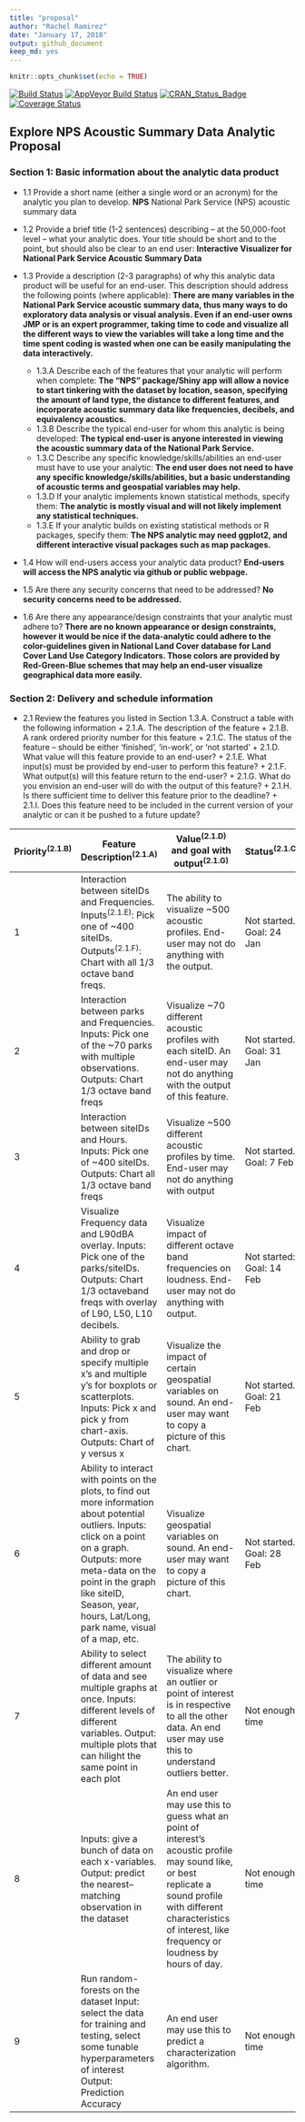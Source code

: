 ```yaml
---
title: "proposal"
author: "Rachel Ramirez"
date: "January 17, 2018"
output: github_document
keep_md: yes
---
```


<!-- dont edit the MarkDown file, edit the RMarkdown file anad then knit -->

```r
knitr::opts_chunk$set(echo = TRUE)
```


  
[![Build Status](https://travis-ci.org/rachelramirez/NPS.svg?branch=master)](https://travis-ci.org/tidyverse/dplyr)
[![AppVeyor Build Status](https://ci.appveyor.com/api/projects/status/github/rachelramirez/NPS?branch=master&svg=true)](https://ci.appveyor.com/project/tidyverse/dplyr)
[![CRAN_Status_Badge](http://www.r-pkg.org/badges/version/dplyr)](http://cran.r-project.org/package=dplyr)
[![Coverage Status](https://codecov.io/gh/rachelramirez/NPS/branch/master/graph/badge.svg)](https://codecov.io/gh/tidyverse/dplyr?branch=master)


## Explore NPS Acoustic Summary Data Analytic Proposal 

### Section 1:  Basic information about the analytic data product

* 1.1	Provide a short name (either a single word or an acronym) for the analytic you plan to develop.
**NPS** National Park Service (NPS) acoustic summary data

* 1.2	Provide a brief title (1-2 sentences) describing – at the 50,000-foot level – what your analytic does. Your title should be short and to the point, but should also be clear to an end user: **Interactive Visualizer for National Park Service Acoustic Summary Data**
 
* 1.3	Provide a description (2-3 paragraphs) of why this analytic data product will be useful for an end-user.  This description should address the following points (where applicable): **There are many variables in the National Park Service acoustic summary data, thus many ways to do exploratory data analysis or visual analysis.  Even if an end-user owns JMP or is an expert programmer, taking time to code and visualize all the different ways to view the variables will take a long time and the time spent coding is wasted when one can be easily manipulating the data interactively.**
    + 1.3.A	Describe each of the features that your analytic will perform when complete:
  **The “NPS” package/Shiny app will allow a novice to start tinkering with the dataset by location, season, specifying the amount of land type, the distance to different features, and incorporate acoustic summary data like frequencies, decibels, and equivalency acoustics.**
    + 1.3.B	Describe the typical end-user for whom this analytic is being developed: **The typical end-user is anyone interested in viewing the acoustic summary data of the National Park Service.**
    + 1.3.C	Describe any specific knowledge/skills/abilities an end-user must have to use your analytic: **The end user does not need to have any specific knowledge/skills/abilities, but a basic understanding of acoustic terms and geospatial variables may help.**
    + 1.3.D	If your analytic implements known statistical methods, specify them: **The analytic is mostly visual and will not likely implement any statistical techniques. **
    + 1.3.E	If your analytic builds on existing statistical methods or R packages, specify them: **The NPS analytic may need ggplot2, and different interactive visual packages such as map packages.**
* 1.4	How will end-users access your analytic data product? **End-users will access the NPS analytic via github or public webpage.**

* 1.5	Are there any security concerns that need to be addressed?
**No security concerns need to be addressed.**

* 1.6	Are there any appearance/design constraints that your analytic must adhere to? **There are no known appearance or design constraints, however it would be nice if the data-analytic could adhere to the color-guidelines given in National Land Cover database for Land Cover Land Use Category Indicators.  Those colors are provided by Red-Green-Blue schemes that may help an end-user visualize geographical data more easily.**


### Section 2:  Delivery and schedule information

* 2.1	Review the features you listed in Section 1.3.A.  Construct a table with the following information
      + 2.1.A.	The description of the feature
      + 2.1.B.	A rank ordered priority number for this feature
      + 2.1.C.	The status of the feature – should be either ‘finished’, ‘in-work’, or ‘not started’
      + 2.1.D.	What value will this feature provide to an end-user?
      + 2.1.E.	What input(s) must be provided by end-user to perform this feature?
      + 2.1.F.	What output(s) will this feature return to the end-user?
      + 2.1.G.	What do you envision an end-user will do with the output of this feature? 
      + 2.1.H.	Is there sufficient time to deliver this feature prior to the deadline?
      + 2.1.I.	Does this feature need to be included in the current version of your analytic or can it be pushed to a future update?
    
    


Priority^(2.1.B)^| Feature Description^(2.1.A)^	| Value^(2.1.D)^ and goal with output^(2.1.G)^ |	Status^(2.1.C)^
--|------------------------------|-----------------------------------------------|-----------------  
1	| Interaction between siteIDs and Frequencies.  Inputs^(2.1.E)^: Pick one of ~400 siteIDs. Outputs^(2.1.F)^: Chart with all 1/3 octave band freqs. | The ability to visualize ~500 acoustic profiles. End-user may not do anything with the output.	| Not started. Goal: 24 Jan |
2	| Interaction between parks and Frequencies.  Inputs: Pick one of the ~70 parks with multiple observations. Outputs: Chart 1/3 octave band freqs |	Visualize ~70 different acoustic profiles with each siteID. An end-user may not do anything with the output of this feature.	| Not started. Goal: 31 Jan |
3	| Interaction between siteIDs and Hours. Inputs: Pick one of ~400 siteIDs. Outputs: Chart all 1/3 octave band freqs |	Visualize ~500 different acoustic profiles by time. End-user may not do anything with output |	Not started. Goal: 7 Feb |
4	| Visualize Frequency data and L90dBA overlay. Inputs: Pick one of the parks/siteIDs. Outputs: Chart 1/3 octaveband freqs with  overlay of L90, L50, L10 decibels.	| Visualize impact of different octave band frequencies on loudness.  End-user may not do anything with output.	| Not started: Goal: 14 Feb |
5	| Ability to grab and drop or specify multiple x’s and multiple y’s for boxplots or scatterplots. Inputs: Pick x and pick y from chart-axis. Outputs: Chart of y versus x |	Visualize the impact of certain geospatial variables on sound. An end-user may want to copy a picture of this chart.	| Not started. Goal: 21 Feb |
6	| Ability to interact with points on the plots, to find out more information about potential outliers. Inputs: click on a point on a graph. Outputs: more meta-data on the point in the graph like siteID, Season, year, hours, Lat/Long, park name, visual of a map, etc.	| Visualize geospatial variables on sound. An end-user may want to copy a picture of this chart.	| Not started. Goal: 28 Feb |
7	| Ability to select different amount of data and see multiple graphs at once. Inputs: different levels of different variables. Output: multiple plots that can hilight the same point in each plot |	The ability to visualize where an outlier or point of interest is in respective to all the other data.  An end user may use this to understand outliers better. |	Not enough time |
8	| Inputs: give a bunch of data on each x-variables. Output: predict the nearest–matching observation in the dataset	| An end user may use this to guess what an point of interest’s acoustic profile may sound like, or best replicate a sound profile with different characteristics of interest, like frequency or loudness by hours of day. |	Not enough time |
9	 | Run random-forests on the dataset Input: select the data for training and testing, select some tunable hyperparameters of interest Output:  Prediction Accuracy | 	An end user may use this to predict a characterization algorithm.	| Not enough time

